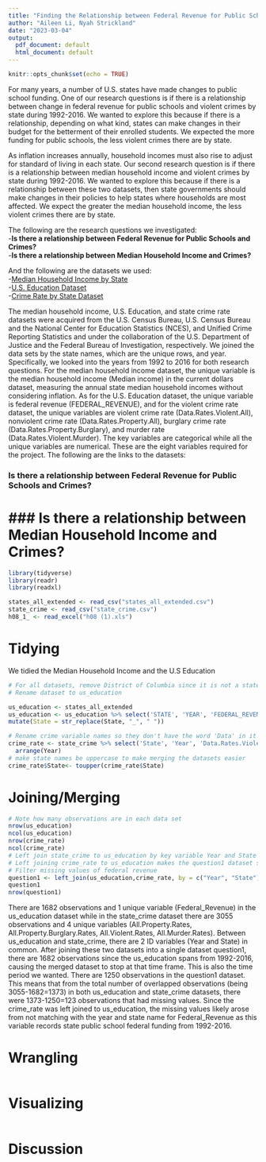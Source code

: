 ```yaml
---
title: "Finding the Relationship between Federal Revenue for Public Schools and Violent Crimes, as well as Median Household Income and Violent Crimes"
author: "Aileen Li, Nyah Strickland"
date: "2023-03-04"
output: 
  pdf_document: default
  html_document: default
---
```


```r
knitr::opts_chunk$set(echo = TRUE)
```

  For many years, a number of U.S. states have made changes to public school funding. One of our research questions is if there is a relationship between change in federal revenue for public schools and violent crimes by state during 1992-2016. We wanted to explore this because if there is a relationship, depending on what kind, states can make changes in their budget for the betterment of their enrolled students. We expected the more funding for public schools, the less violent crimes there are by state.
  
  As inflation increases annually, household incomes must also rise to adjust for standard of living in each state. Our second research question is if there is a relationship between median household income and violent crimes by state during 1992-2016. We wanted to explore this because if there is a relationship between these two datasets, then state governments should make changes in their policies to help states where households are most affected. We expect the greater the median household income, the less violent crimes there are by state. 

The following are the research questions we investigated:\
-__Is there a relationship between Federal Revenue for Public Schools and Crimes?__\
-__Is there a relationship between Median Household Income and Crimes?__\

And the following are the datasets we used:  
-[Median Household Income by State](https://www2.census.gov/programs-surveys/cps/tables/time-series/historical-income-households/h08.xls)\
-[U.S. Education Dataset](https://www.kaggle.com/datasets/noriuk/us-education-datasets-unification-project?resource=download)\
-[Crime Rate by State Dataset](https://corgis-edu.github.io/corgis/csv/state_crime/)\

The median household income, U.S. Education, and state crime rate datasets were acquired from the U.S. Census Bureau, U.S. Census Bureau and the National Center for Education Statistics (NCES), and Unified Crime Reporting Statistics and under the collaboration of the U.S. Department of Justice and the Federal Bureau of Investigation, respectively. We joined the data sets by the state names, which are the unique rows, and year. Specifically, we looked into the years from 1992 to 2016 for both research questions. For the median household income dataset, the unique variable is the median household income (Median income) in the current dollars dataset, measuring the annual state median household incomes without considering inflation. As for the U.S. Education dataset, the unique variable is federal revenue (FEDERAL_REVENUE), and for the violent crime rate dataset, the unique variables are violent crime rate (Data.Rates.Violent.All), nonviolent crime rate (Data.Rates.Property.All), burglary crime rate (Data.Rates.Property.Burglary), and murder rate (Data.Rates.Violent.Murder). The key variables are categorical while all the unique variables are numerical. These are the eight variables required for the project. The following are the links to the datasets: 

### Is there a relationship between Federal Revenue for Public Schools and Crimes?
### Is there a relationship between Median Household Income and Crimes?
=======

``` r
library(tidyverse)
library(readr)
library(readxl)
```

```r
states_all_extended <- read_csv("states_all_extended.csv")
state_crime <- read_csv("state_crime.csv")
h08_1_ <- read_excel("h08 (1).xls")
```

# Tidying
We tidied the Median Household Income and the U.S Education

```r
# For all datasets, remove District of Columbia since it is not a state and only keep key and unique variables for each dataset 
# Rename dataset to us_education

us_education <- states_all_extended
us_education <- us_education %>% select('STATE', 'YEAR', 'FEDERAL_REVENUE') %>%  filter(!str_detect(STATE, "^DISTRICT")) %>% rename("State" = "STATE", "Year" = "YEAR", "Federal_Revenue" = "FEDERAL_REVENUE") %>% # Make sure state names are identical in both datasets
mutate(State = str_replace(State, "_", " "))

# Rename crime variable names so they don't have the word 'Data' in it
crime_rate <- state_crime %>% select('State', 'Year', 'Data.Rates.Violent.All', 'Data.Rates.Property.All', 'Data.Rates.Property.Burglary', 'Data.Rates.Violent.Murder') %>%  filter(!str_detect(State, "^District")) %>% rename("All.Property.Rates" = "Data.Rates.Property.All", "All.Property.Burglary.Rates" = "Data.Rates.Property.Burglary", "All.Violent.Rates" = "Data.Rates.Violent.All", "All.Murder.Rates" = "Data.Rates.Violent.Murder") %>% #put year in ascending order so it is easy to merge this dataset with us_education 
  arrange(Year)
# make state names be uppercase to make merging the datasets easier
crime_rate$State<- toupper(crime_rate$State)

```


# Joining/Merging 
```r
# Note how many observations are in each data set
nrow(us_education)
ncol(us_education)
nrow(crime_rate)
ncol(crime_rate)
# Left join state_crime to us_education by key variable Year and State
# Left joining crime_rate to us_education makes the question1 dataset start with 1992 
# Filter missing values of federal revenue 
question1 <- left_join(us_education,crime_rate, by = c("Year", "State")) %>% filter(!is.na(Federal_Revenue)) 
question1
nrow(question1)

```
There are 1682 observations and 1 unique variable (Federal_Revenue) in the us_education dataset while in the state_crime dataset there are 3055 observations and 4 unique variables (All.Property.Rates, All.Property.Burglary.Rates, All.Violent.Rates, All.Murder.Rates). Between us_education and state_crime, there are 2 ID variables (Year and State) in common. After joining these two datasets into a single dataset question1, there are 1682 observations since the us_education spans from 1992-2016, causing the merged dataset to stop at that time frame. This is also the time period we wanted. There are 1250 observations in the question1 dataset. This means that from the total number of overlapped observations (being 3055-1682=1373) in both us_education and state_crime datasets, there were 1373-1250=123 observations that had missing values. Since the crime_rate was left joined to us_education, the missing values likely arose from not matching with the year and state name for Federal_Revenue as this variable records state public school federal funding from 1992-2016. 

# Wrangling
```r

```

# Visualizing
```r

```

# Discussion

